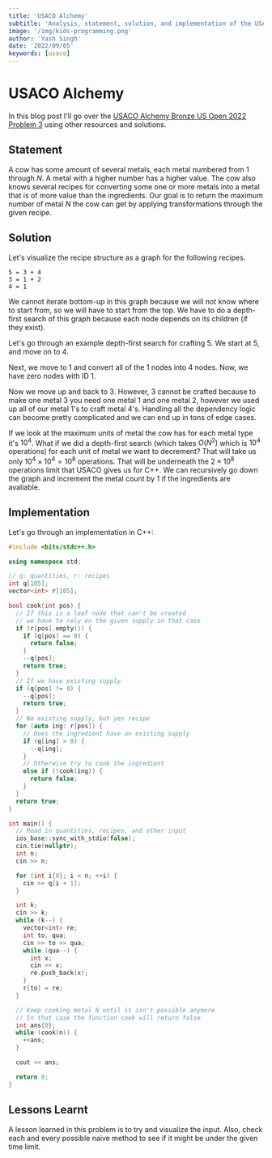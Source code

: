 ```yaml
---
title: 'USACO Alchemy'
subtitle: 'Analysis, statement, solution, and implementation of the USACO US Open 2022 Bronze Problem 2, Alchemy.'
image: '/img/kids-programming.png'
author: 'Yash Singh'
date: '2022/09/05'
keywords: [usaco]
---
```


# USACO Alchemy

In this blog post I'll go over the [USACO Alchemy Bronze US Open 2022 Problem 3](http://usaco.org/index.php?page=viewproblem2&cpid=1229) using other resources and solutions.

## Statement

A cow has some amount of several metals, each metal numbered from 1 through $N$. A metal with a higher number has a higher value. The cow also knows several recipes for converting some one or more metals into a metal that is of more value than the ingredients. Our goal is to return the maximum number of metal $N$ the cow can get by applying transformations through the given recipe.

## Solution

Let's visualize the recipe structure as a graph for the following recipes.

```text
5 = 3 + 4
3 = 1 + 2
4 = 1
```

<Mermaid
  manual={true}
  alt=''
  diagram='eyJjb2RlIjoiZmxvd2NoYXJ0XG41LS0+M1xuNS0tPjRcbjMtLT4xXG4zLS0+MlxuNC0tPjFcbiIsIm1lcm1haWQiOnsidGhlbWUiOiJkYXJrIn19'
/>

We cannot iterate bottom-up in this graph because we will not know where to start from, so we will have to start from the top. We have to do a depth-first search of this graph because each node depends on its children (if they exist).

Let's go through an example depth-first search for crafting 5. We start at 5, and move on to 4.

<Mermaid
  manual={true}
  alt=''
  diagram='eyJjb2RlIjoiZ3JhcGhcbjVbNSAmIzgzMDRdIC0tPiAzXG41IC0tPiA0WzQgJiM4MzA0XVxuM1szICYjODMwNF0gLS0+IDFcbjMgLS0+IDJbMiAmc3VwM11cbjQgLS0+IDFbMSAmc3VwM11cbnN0eWxlIDQgZmlsbDpyZWQsY29sb3I6d2hpdGU7XG4iLCJtZXJtYWlkIjp7ICJ0aGVtZSI6ICJkYXJrIn0sInVwZGF0ZUVkaXRvciI6dHJ1ZSwiYXV0b1N5bmMiOnRydWUsInVwZGF0ZURpYWdyYW0iOnRydWV9'
/>

Next, we move to 1 and convert all of the 1 nodes into 4 nodes. Now, we have zero nodes with ID 1.

<Mermaid
  manual={true}
  alt=''
  diagram='eyJjb2RlIjoiZ3JhcGhcbjVbNSAmIzgzMDRdIC0tPiAzXG41IC0tPiA0WzQgJnN1cDNdXG4zWzMgJiM4MzA0XSAtLT4gMVxuMyAtLT4gMlsyICZzdXAzXVxuNCAtLT4gMVsxICYjODMwNF1cbnN0eWxlIDEgZmlsbDpyZWQsY29sb3I6d2hpdGU7XG4iLCJtZXJtYWlkIjp7ICJ0aGVtZSI6ICJkYXJrIn0sInVwZGF0ZUVkaXRvciI6dHJ1ZSwiYXV0b1N5bmMiOnRydWUsInVwZGF0ZURpYWdyYW0iOnRydWV9'
/>

Now we move up and back to 3. However, 3 cannot be crafted because to make one metal 3 you need one metal 1 and one metal 2, however we used up all of our metal 1's to craft metal 4's. Handling all the dependency logic can become pretty complicated and we can end up in tons of edge cases.

If we look at the maximum units of metal the cow has for each metal type it's $10^4$. What if we did a depth-first search (which takes $O(N^2)$ which is $10^4$ operations) for each unit of metal we want to decrement? That will take us only $10^4\times10^4=10^8$ operations. That will be underneath the $2\times10^8$ operations limit that USACO gives us for C++. We can recursively go down the graph and increment the metal count by 1 if the ingredients are avaliable.

## Implementation

Let's go through an implementation in C++:

```cpp
#include <bits/stdc++.h>

using namespace std;

// q: quantities, r: recipes
int q[105];
vector<int> r[105];

bool cook(int pos) {
  // If this is a leaf node that can't be created
  // we have to rely on the given supply in that case
  if (r[pos].empty()) {
    if (q[pos] == 0) {
      return false;
    }
    --q[pos];
    return true;
  }
  // If we have existing supply
  if (q[pos] != 0) {
    --q[pos];
    return true;
  }
  // No existing supply, but yes recipe
  for (auto ing: r[pos]) {
    // Does the ingredient have an existing supply
    if (q[ing] > 0) {
      --q[ing];
    }
    // Otherwise try to cook the ingredient
    else if (!cook(ing)) {
      return false;
    }
  }
  return true;
}

int main() {
  // Read in quantities, recipes, and other input
  ios_base::sync_with_stdio(false);
  cin.tie(nullptr);
  int n;
  cin >> n;

  for (int i{0}; i < n; ++i) {
    cin >> q[i + 1];
  }

  int k;
  cin >> k;
  while (k--) {
    vector<int> re;
    int to, qua;
    cin >> to >> qua;
    while (qua--) {
      int x;
      cin >> x;
      re.push_back(x);
    }
    r[to] = re;
  }

  // Keep cooking metal N until it isn't possible anymore
  // In that case the function cook will return false
  int ans{0};
  while (cook(n)) {
    ++ans;
  }

  cout << ans;

  return 0;
}
```

## Lessons Learnt

A lesson learned in this problem is to try and visualize the input. Also, check each and every possible naive method to see if it might be under the given time limit.
